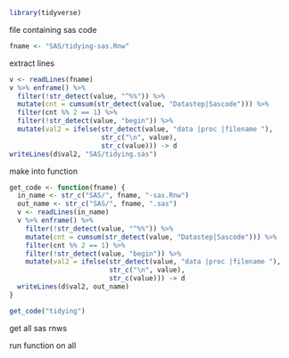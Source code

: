 
```r
library(tidyverse)
```

file containing sas code

```r
fname <- "SAS/tidying-sas.Rnw"
```

extract lines

```r
v <- readLines(fname)
v %>% enframe() %>% 
  filter(!str_detect(value, "^%%")) %>% 
  mutate(cnt = cumsum(str_detect(value, "Datastep|Sascode"))) %>% 
  filter(cnt %% 2 == 1) %>% 
  filter(!str_detect(value, "begin")) %>% 
  mutate(val2 = ifelse(str_detect(value, "data |proc |filename "), 
                       str_c("\n", value),
                       str_c(value))) -> d
writeLines(d$val2, "SAS/tidying.sas")
```

make into function

```r
get_code <- function(fname) {
  in_name <- str_c("SAS/", fname, "-sas.Rnw")
  out_name <- str_c("SAS/", fname, ".sas")
  v <- readLines(in_name)
  v %>% enframe() %>% 
    filter(!str_detect(value, "^%%")) %>% 
    mutate(cnt = cumsum(str_detect(value, "Datastep|Sascode"))) %>% 
    filter(cnt %% 2 == 1) %>% 
    filter(!str_detect(value, "begin")) %>% 
    mutate(val2 = ifelse(str_detect(value, "data |proc |filename "), 
                         str_c("\n", value),
                         str_c(value))) -> d
  writeLines(d$val2, out_name)
}
```

```r
get_code("tidying")
```


get all sas rnws

run function on all
